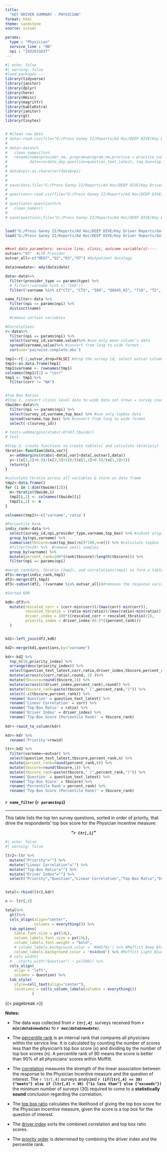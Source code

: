 ```yaml
---
title: 
  "KEY DRIVER SUMMARY - PHYSICIAN" 
format: html
theme: sandstone
source: visual

params:
  type : "Physician"
  service_line : "ON"
  npi : "1932631637"
---
```




```r
#| echo: false
#| warning: false 
#load packages----
library(tidyverse)
library(janitor)
library(dplyr)
library(here)
library(Hmisc)
library(magrittr)
library(kableExtra)
library(janitor)
library(gt)
library(tinytex)


# #clean raw data
# data<-read.csv(file="G:/Press Ganey II/Reports/Ad Hoc/DEEP DIVE/Key Driver Reports/data/OP_Provider022024-102024.csv")
# 
# data<-data%>%
#   clean_names()%>%
#   rename(name=provider_nm, program=program_nm,practice = practice_summary,
#          date=recdate_day,question=question_text_latest, top_box=top_box_score)
# 
# data$npi<-as.character(data$npi)
# 
# 
# save(data,file="G:/Press Ganey II/Reports/Ad Hoc/DEEP DIVE/Key Driver Reports/data/provider_data.Rdata")
# 
# questions<-read.csv(file="G:/Press Ganey II/Reports/Ad Hoc/DEEP DIVE/Key Driver Reports/data/OP_questions.csv")
# 
# questions<-questions%>%
#   clean_names()
# 
# save(questions,file="G:/Press Ganey II/Reports/Ad Hoc/DEEP DIVE/Key Driver Reports/data/op_question.Rdata")


load("G:/Press Ganey II/Reports/Ad Hoc/DEEP DIVE/Key Driver Reports/data/provider_data.Rdata")
load("G:/Press Ganey II/Reports/Ad Hoc/DEEP DIVE/Key Driver Reports/data/op_question.Rdata")


##set data parameters: service line, clinic, outcome variable(s)----
outvar<-"O7"  #LTR Provider
outvar_all<-c("MED7","O2","O3","O7") #Outpatient Oncology

data$newdate<- mdy(data$date)

data<-data%>%
  filter(provider_type == params$type) %>%
  # filter(!varname %in% c( "I69"))
  filter(!varname %in% c("CT2", "CT5", "I69", "Q8845_02", "T19", "T2", ""))

name_filter<-data %>%
  filter(npi == params$npi) %>%
  distinct(name)
 
  #remove certain variables

#Correlations
r<-data%>%
  filter(npi == params$npi) %>%
  select(survey_id,varname,value)%>% #use only mean column's data
  spread(varname,value)%>% #convert from long to wide format
  cor(use='pairwise.complete.obs')

tmp1<-r[-1,outvar,drop=FALSE] #drop the survey id, select outvar column & convert to data frame
tmp1<-as.data.frame(tmp1)
tmp1$varname <- rownames(tmp1)
colnames(tmp1)[1] = "corr"
tmp1 <- tmp1 %>%
  filter(corr != "NA")


#Top Box Ratios
#Step 1. convert clinic level data to wide data set nrows = survey count
tbwide<-data%>%
  filter(npi == params$npi) %>%
  select(survey_id,varname,top_box) %>% #use only topbox data
  spread(varname,top_box) %>% #convert from long to wide format
  select(-c(survey_id))

# test<-addmargins(xtabs(~O7+O7,tbwide))
# test

#Step 2. create functions to create table(x) and calculate tbratio(y)
tbratio<-function(data,var){
  x<-addmargins(xtabs(~data[,var]+data[,outvar],data))
  y<-((x[2,2]+0.5)/(x[2,3]+1))/((x[1,2]+0.5)/(x[1,3]+1)) 
  return(y)
}

#calculate tbratio across all variables & store as data frame
tmp2<-data.frame()
for (i in 1:dim(tbwide)[2]){ 
  m<-tbratio(tbwide,i)
  tmp2[i,1] <- colnames(tbwide)[i]
  tmp2[i,2] <- m
}

colnames(tmp2)<-c('varname','ratio')

#Percentile Rank
indiv_rank<-data %>%
  select(survey_id,npi,provider_type,varname,top_box) %>% #subset original data set
  group_by(npi,varname) %>%
  summarise(tbscore=sum(top_box)/n()*100,n=n()) %>% #calculate topbox
  #filter(n>29) %>%  #remove small samples
  group_by(varname) %>%
  mutate(percent_rank=100*(rank(tbscore)/length(tbscore))) %>%
  filter(npi == params$npi)

#merge rankdata, tbratio (tmp2), and correlations(tmp1) to form a table
df1<-merge(indiv_rank,tmp1)
df2<-merge(df1,tmp2)
df3<-subset(df2, !(varname %in% outvar_all))#removes the response variables from priority index calculations

#Sorted KDR

kd0<-df3%>%
  mutate(rescaled_corr = (corr-min(corr))/(max(corr)-min(corr)),
         rescaled_tbratio = (ratio-min(ratio))/(max(ratio)-min(ratio)),
         driver_index = 100*((rescaled_corr + rescaled_tbratio)/2),
         priority_index = driver_index-(0.5*((percent_rank)))
  )


kd1<-left_join(df2,kd0)

kd2<-merge(kd1,questions,by="varname") 

kdr<-kd2 %>%
  top_n(10,priority_index) %>%
  arrange(desc(priority_index)) %>%
  select(question_text_latest,corr,ratio,driver_index,tbscore,percent_rank) %>%
  mutate(across(c(corr,ratio),round, 2) )%>%
  mutate(tbscore=round(tbscore,1)) %>%
  mutate(across(c(driver_index,percent_rank),round)) %>%
  mutate(tbscore_rank=paste(tbscore," (",percent_rank,")")) %>%
  select(-c(tbscore,percent_rank)) %>%
  rename('Question' = question_text_latest) %>%
  rename('Linear Correlation' = corr) %>%
  rename('Top-Box Ratio' = ratio) %>%
  rename('Driver Index' = driver_index) %>%
  rename('Top-Box Score (Percentile Rank)' = tbscore_rank)
  
kdr<-rowid_to_column(kdr)

kdr<-kdr %>%
  rename('Priority'=rowid)

ltr<-kd2 %>%
  filter(varname==outvar) %>%
  select(question_text_latest,tbscore,percent_rank,n) %>%
  mutate(percent_rank=round(percent_rank,0)) %>%
  mutate(tbscore=round(tbscore,1)) %>%
  mutate(tbscore_rank=paste(tbscore," (",percent_rank,")")) %>%
  rename('Question' = question_text_latest) %>%
  rename('Top-Box Score' = tbscore) %>%
  rename('Percentile Rank'= percent_rank) %>%
  rename('Top-Box Score (Percentile Rank)' = tbscore_rank)
```

#### `r name_filter` (`r params$npi`)

------------------------------------------------------------------------

<!--  *** inserts a horizontal line -->

[This table lists the top ten survey questions, sorted in order of priority, that drive the respondents' top box score for the Physician Incentive measure:]{.important} 

<center> 

***"`r ltr[,1]`"***

</center> 



```r
#| echo: false
#| warning: false

ltr2<-ltr %>%
  mutate("Priority"="") %>%
  mutate("Linear Correlation"="") %>%
  mutate("Top-Box Ratio"="") %>%
  mutate("Driver Index"="") %>%
  select("Priority","Question","Linear Correlation","Top-Box Ratio","Driver Index","Top-Box Score (Percentile Rank)")


total<-rbind(ltr2,kdr)

n <- ltr[,4]

total%>%
  gt()%>%
  cols_align(align="center",
             columns = everything()) %>%
  tab_options(
    table.font.size = px(14L),
    column_labels.font.size = px(15L),
    column_labels.font.weight = "bold",
    # column_labels.background.color = '#002f6c') %>% #Moffitt Deep Blue
    column_labels.background.color = '#a4dbe8') %>% #Moffitt Light Blue
  # cols_width(
  #   starts_with("Question") ~ px(500)) %>%
  cols_align(
    align = "left",
    columns = Question) %>%
  tab_style(
    style=cell_text(align="center"),
    locations = cells_column_labels(columns = everything())
            )


```

{{< pagebreak >}}

**Notes:**

-   The data was collected from ***`r ltr[,4]`***  surveys received from ***`r min(data$newdate)`*** to ***`r max(data$newdate)`***.

-   The [percentile rank]{.underline} is an internal rank that compares all physicians within the service line. It is calculated by counting the number of scores less than the physician's top box score (x) and dividing by the number of top box scores (n). A percentile rank of 90 means the score is better than 90% of all physicians' scores within Moffitt.

-   The [correlation]{.underline} measures the strength of the linear association between the response to the Physician Incentive measure and the question of interest. The `r ltr[,4]` surveys analyzed **`r (if(ltr[,4] == 30) {"meets"} else if (ltr[,4] < 30) {"is less than"} else {"exceeds"})`** the minimum number of surveys (30) required to come to a **statistically sound** conclusion regarding the correlation.

-   The [top box ratio]{.underline} calculates the likelihood of giving the top box score for the Physician Incentive measure, given the score is a top box for the question of interest.

-   The [driver index]{.underline} sorts the combined correlation and top box ratio scores.

-   The [priority order]{.underline} is determined by combining the driver index and the percentile rank.
